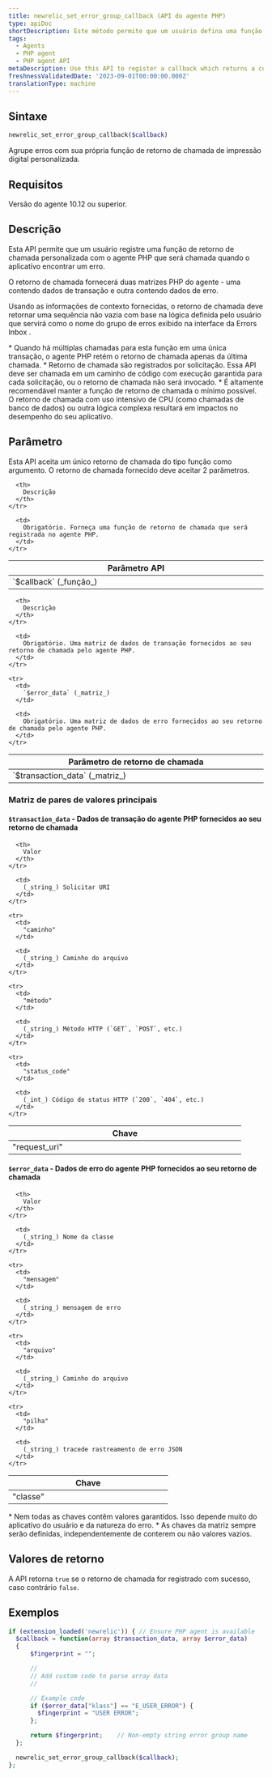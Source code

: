 ```yaml
---
title: newrelic_set_error_group_callback (API do agente PHP)
type: apiDoc
shortDescription: Este método permite que um usuário defina uma função de retorno de chamada personalizada para gerar nomes de grupos de erros.
tags:
  - Agents
  - PHP agent
  - PHP agent API
metaDescription: Use this API to register a callback which returns a custom error group name.
freshnessValidatedDate: '2023-09-01T00:00:00.000Z'
translationType: machine
---
```


## Sintaxe

```php
newrelic_set_error_group_callback($callback)
```

Agrupe erros com sua própria função de retorno de chamada de impressão digital personalizada.

## Requisitos

Versão do agente 10.12 ou superior.

## Descrição

Esta API permite que um usuário registre uma função de retorno de chamada personalizada com o agente PHP que será chamada quando o aplicativo encontrar um erro.

O retorno de chamada fornecerá duas matrizes PHP do agente - uma contendo dados de transação e outra contendo dados de erro.

Usando as informações de contexto fornecidas, o retorno de chamada deve retornar uma sequência não vazia com base na lógica definida pelo usuário que servirá como o nome do grupo de erros exibido na interface da Errors Inbox .

<Callout variant="important">
  * Quando há múltiplas chamadas para esta função em uma única transação, o agente PHP retém o retorno de chamada apenas da última chamada.
  * Retorno de chamada são registrados por solicitação. Essa API deve ser chamada em um caminho de código com execução garantida para cada solicitação, ou o retorno de chamada não será invocado.
  * É altamente recomendável manter a função de retorno de chamada o mínimo possível. O retorno de chamada com uso intensivo de CPU (como chamadas de banco de dados) ou outra lógica complexa resultará em impactos no desempenho do seu aplicativo.
</Callout>

## Parâmetro

Esta API aceita um único retorno de chamada do tipo função como argumento. O retorno de chamada fornecido deve aceitar 2 parâmetros.

<table>
  <thead>
    <tr>
      <th width="25%">
        Parâmetro API
      </th>

      <th>
        Descrição
      </th>
    </tr>
  </thead>

  <tbody>
    <tr>
      <td>
        `$callback` (_função_)
      </td>

      <td>
        Obrigatório. Forneça uma função de retorno de chamada que será registrada no agente PHP.
      </td>
    </tr>
  </tbody>
</table>

<table>
  <thead>
    <tr>
      <th width="25%">
        Parâmetro de retorno de chamada
      </th>

      <th>
        Descrição
      </th>
    </tr>
  </thead>

  <tbody>
    <tr>
      <td>
        `$transaction_data` (_matriz_)
      </td>

      <td>
        Obrigatório. Uma matriz de dados de transação fornecidos ao seu retorno de chamada pelo agente PHP.
      </td>
    </tr>

    <tr>
      <td>
        `$error_data` (_matriz_)
      </td>

      <td>
        Obrigatório. Uma matriz de dados de erro fornecidos ao seu retorno de chamada pelo agente PHP.
      </td>
    </tr>
  </tbody>
</table>

### Matriz de pares de valores principais

#### `$transaction_data` - Dados de transação do agente PHP fornecidos ao seu retorno de chamada

<table>
  <thead>
    <tr>
      <th width="25%">
        Chave
      </th>

      <th>
        Valor
      </th>
    </tr>
  </thead>

  <tbody>
    <tr>
      <td>
        "request_uri"
      </td>

      <td>
        (_string_) Solicitar URI
      </td>
    </tr>

    <tr>
      <td>
        "caminho"
      </td>

      <td>
        (_string_) Caminho do arquivo
      </td>
    </tr>

    <tr>
      <td>
        "método"
      </td>

      <td>
        (_string_) Método HTTP (`GET`, `POST`, etc.)
      </td>
    </tr>

    <tr>
      <td>
        "status_code"
      </td>

      <td>
        (_int_) Código de status HTTP (`200`, `404`, etc.)
      </td>
    </tr>
  </tbody>
</table>

#### `$error_data` - Dados de erro do agente PHP fornecidos ao seu retorno de chamada

<table>
  <thead>
    <tr>
      <th width="25%">
        Chave
      </th>

      <th>
        Valor
      </th>
    </tr>
  </thead>

  <tbody>
    <tr>
      <td>
        "classe"
      </td>

      <td>
        (_string_) Nome da classe
      </td>
    </tr>

    <tr>
      <td>
        "mensagem"
      </td>

      <td>
        (_string_) mensagem de erro
      </td>
    </tr>

    <tr>
      <td>
        "arquivo"
      </td>

      <td>
        (_string_) Caminho do arquivo
      </td>
    </tr>

    <tr>
      <td>
        "pilha"
      </td>

      <td>
        (_string_) tracede rastreamento de erro JSON
      </td>
    </tr>
  </tbody>
</table>

<Callout variant="important">
  * Nem todas as chaves contêm valores garantidos. Isso depende muito do aplicativo do usuário e da natureza do erro.
  * As chaves da matriz sempre serão definidas, independentemente de conterem ou não valores vazios.
</Callout>

## Valores de retorno

A API retorna `true` se o retorno de chamada for registrado com sucesso, caso contrário `false`.

## Exemplos

```php
if (extension_loaded('newrelic')) { // Ensure PHP agent is available
  $callback = function(array $transaction_data, array $error_data)
  {
      $fingerprint = "";

      //
      // Add custom code to parse array data
      //

      // Example code
      if ($error_data["klass"] == "E_USER_ERROR") {
        $fingerprint = "USER ERROR";
      };

      return $fingerprint;    // Non-empty string error group name
  };

  newrelic_set_error_group_callback($callback);
};
```